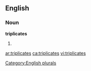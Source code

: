 ==English==

===Noun===
'''triplicates'''

# {{plural of|[[triplicate]]}}

[[Category:English plurals]]

[[ar:triplicates]]
[[ca:triplicates]]
[[vi:triplicates]]